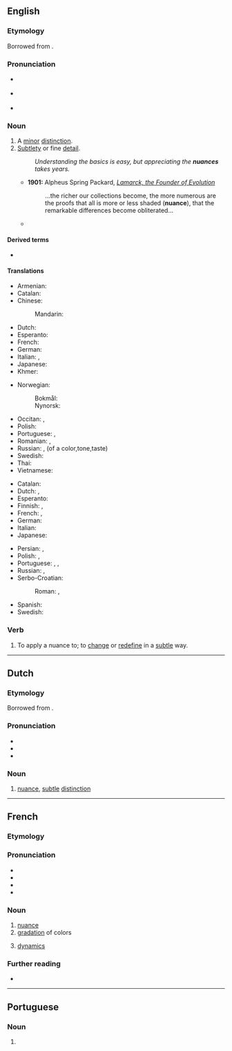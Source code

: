 {{also|Nuance|nuancé}}
==English==
{{was wotd|2007|February|1}}
{{wikipedia|dab=nuance}}

===Etymology===
Borrowed from {{bor|en|fr|nuance||nuance, shade, hue}}.

===Pronunciation===
* {{a|RP}} {{IPA|/ˈnjuː.ɑːns/|lang=en}}
* {{a|GenAm}} {{IPA|/ˈnuː.ɑːns/|lang=en}}
* {{audio|en-us-nuance.ogg|Audio (US)|lang=en}}

===Noun===
{{en-noun|~}}

# A [[minor]] [[distinction]].
# [[subtle|Subtlety]] or fine [[detail]].
#: ''Understanding the basics is easy, but appreciating the '''nuances''' takes years.''
#* '''1901:''' Alpheus Spring Packard, ''[http://books.google.com/books?vid=OCLC01513448&id=ZkB59HbB7VYC&pg=PA263&lpg=PA263&dq=nuance+date:1850-1950&as_brr=1 Lamarck, the Founder of Evolution]''
#*: ...the richer our collections become, the more numerous are the proofs that all is more or less shaded ('''nuance'''), that the remarkable differences become obliterated...
#* {{quote-video||date=Mar 13 2016|{{w|John Oliver}}|{{w|Last Week Tonight with John Oliver}}|3|5|episode=Encryption|network=HBO||It’s a miracle Lindsey Graham has met the concept of '''nuance'''. And this is the man who once warned “the world is literally about to blow up.” So you’re not dealing with someone who likes to dabble with grey areas.}}

====Derived terms====
* {{l|en|nuanced}}

====Translations====
{{trans-top|minor distinction}}
* Armenian: {{t-needed|hy}}
* Catalan: {{t+|ca|matís|m}}
* Chinese:
*: Mandarin: {{t-needed|cmn}}
* Dutch: {{t+|nl|nuance|c}}
* Esperanto: {{t|eo|nuanco}}
* French: {{t+|fr|nuance|f}}
* German: {{t+|de|Nuance|f}}
* Italian: {{t+|it|sfumatura}}, {{t|it|sottigliezza|f}}
* Japanese: {{t|ja|ニュアンス|tr=nyuansu}}
* Khmer: {{t-needed|km}}
{{trans-mid}}
* Norwegian:
*: Bokmål: {{t|nb|nyanse|m}}
*: Nynorsk: {{t|nn|nyanse|m}}
* Occitan: {{t|oc|nuança|f}}, {{t|oc|matís|m}}
* Polish: {{t+|pl|niuans|m}}
* Portuguese: {{t+|pt|nuance|f}}, {{t+|pt|nuança|f}}
* Romanian: {{t+|ro|nuanță|f}}, {{t|ro|nuanțe|f-p}}
* Russian: {{t+|ru|нюа́нс|m}}, (of a color,tone,taste){{t+|ru|отте́нок|m}}
* Swedish: {{t+|sv|nyans|c}}
* Thai: {{t-needed|th}}
* Vietnamese: {{t-needed|vi}}
{{trans-bottom}}

{{trans-top|subtlety or fine detail}}
* Catalan: {{t+|ca|matís|m}}
* Dutch: {{t+|nl|nuance|c}}, {{t+|nl|subtiliteit|f}}
* Esperanto: {{t|eo|nuanco}}
* Finnish: {{t+|fi|nyanssi}}, {{t|fi|vivahde}}
* French: {{t+|fr|nuance|f}}, {{t+|fr|subtilité|f}}
* German: {{t+|de|Nuance|f}}
* Italian: {{t|it|sottigliezza}}
* Japanese: {{t|ja|ニュアンス|tr=nyuansu}}
{{trans-mid}}
* Persian: {{t+|fa|ظرافت|tr=zerâfat|sc=fa-Arab}}, {{t|fa|ریزه‌کاری|tr=rize-kâri|sc=fa-Arab}}
* Polish: {{t+|pl|niuans|m}}, {{t+|pl|subtelność|f}}
* Portuguese: {{t+|pt|nuance|f}}, {{t+|pt|nuança|f}}, {{t+|pt|subtil}}
* Russian: {{t+|ru|нюа́нс|m}}, {{t+|ru|то́нкость|f}}
* Serbo-Croatian:
*: Roman: {{t|sh|nuance|f}}, {{t+|sh|osjetljivost|f}}
* Spanish: {{t+|es|matiz|m}}
* Swedish: {{t+|sv|nyans|c}}
{{trans-bottom}}

===Verb===
{{en-verb|nuanc}}

# {{lb|en|transitive}} To apply a nuance to; to [[change]] or [[redefine]] in a [[subtle]] way.

----

==Dutch==

===Etymology===
Borrowed from {{bor|nl|fr|nuance}}.

===Pronunciation===
* {{audio|Nl-nuance.ogg|Audio|lang=nl}}
* {{IPA|/nyˈʋɑ̃sə/|/nyˈʋɑnsə/|lang=nl}}
* {{hyphenation|nu|an|ce|lang=nl}}

===Noun===
{{nl-noun|c|-s|pl2=-en|nuanceje|dim2=nuancetje}}

# [[nuance#English|nuance]], [[subtle]] [[distinction]]

----

==French==

===Etymology===
{{suffix|fr|nuer|ance}}

===Pronunciation===
* {{fr-IPA}}
* {{audio|Fr-nuance.ogg|Audio (France)|lang=fr}}
* {{homophones|nuances|lang=fr}}
* {{rhymes|ɑ̃s|lang=fr}}

===Noun===
{{fr-noun|f}}

# [[#Noun|nuance]]
# [[gradation]] of colors
# {{lb|fr|music}} [[dynamics]]

===Further reading===
* {{R:TLFi}}

----

==Portuguese==

===Noun===
{{pt-noun|f}}

# {{alternative form of|nuança|lang=pt}}